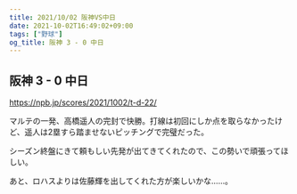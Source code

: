 ```yaml
---
title: 2021/10/02 阪神VS中日
date: 2021-10-02T16:49:02+09:00
tags: ["野球"]
og_title: 阪神 3 - 0 中日
---
```


## 阪神 3 - 0 中日

https://npb.jp/scores/2021/1002/t-d-22/


マルテの一発、高橋遥人の完封で快勝。打線は初回にしか点を取らなかったけど、遥人は2塁すら踏ませないピッチングで完璧だった。

シーズン終盤にきて頼もしい先発が出てきてくれたので、この勢いで頑張ってほしい。

あと、ロハスよりは佐藤輝を出してくれた方が楽しいかな……。